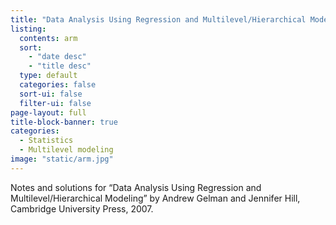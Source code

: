```yaml
---
title: "Data Analysis Using Regression and Multilevel/Hierarchical Modeling"
listing:
  contents: arm
  sort:
    - "date desc"
    - "title desc"
  type: default
  categories: false
  sort-ui: false
  filter-ui: false
page-layout: full
title-block-banner: true
categories:
  - Statistics
  - Multilevel modeling
image: "static/arm.jpg"
---
```


Notes and solutions for "Data Analysis Using Regression and
Multilevel/Hierarchical Modeling" by Andrew Gelman and Jennifer Hill, Cambridge
University Press, 2007.
